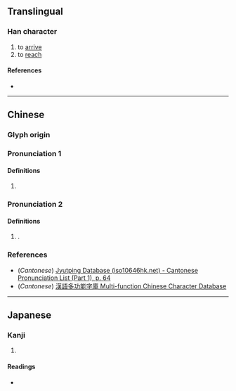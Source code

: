 {{character info}}
==Translingual==

===Han character===
{{Han char|rn=9|rad=人|as=06|sn=8|four=27264|canj=OHER|ids=⿰亻各}}

# to [[arrive]]
# to [[reach]]

====References====
* {{Han ref|kx=0100.080|dkj=00547|dj=0212.040|hdz=10151.060|uh=4F6B|ud=20331|bh=CBCB|bd=52171}}

----

==Chinese==
{{zh-forms}}

===Glyph origin===
{{Han etym}}

===Pronunciation 1===
{{zh-pron
|m=gé
|c=gaak3
|ma=
|cat=v
}}

====Definitions====
{{zh-hanzi}}

# {{zh-alt-form|𢓜}}

===Pronunciation 2===
{{zh-pron
|m=hè
|c=hok6
|mc=y
|oc=y
|ma=
|cat=pn
}}

====Definitions====
{{zh-hanzi}}

# {{surname|zh}}.

===References===
* (''Cantonese'') [http://www.iso10646hk.net/jp/document/download.jsp Jyutping Database (iso10646hk.net) - Cantonese Pronunciation List (Part 1), p. 64]
* (''Cantonese'') [http://humanum.arts.cuhk.edu.hk/Lexis/lexi-mf/search.php?word=%E4%BD%AB 漢語多功能字庫 Multi-function Chinese Character Database]

----

==Japanese==

===Kanji===
{{ja-kanji|grade=|rs=人06}}

# {{rfdef|ja|sort=人06}}

====Readings====
* {{ja-readings|on=[[かく]] (kaku), [[きゃく]] (kyaku)|kun=[[いたる]] (itaru)}}